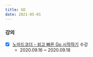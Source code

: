 ```yaml
---
title: GO
date: 2021-05-01
---
```


### 강의

- [x] [노마드코더 - 쉽고 빠른 Go 시작하기](https://nomadcoders.co/go-for-beginners) 수강
    - 2020.09.16 ~ 2020.09.18
